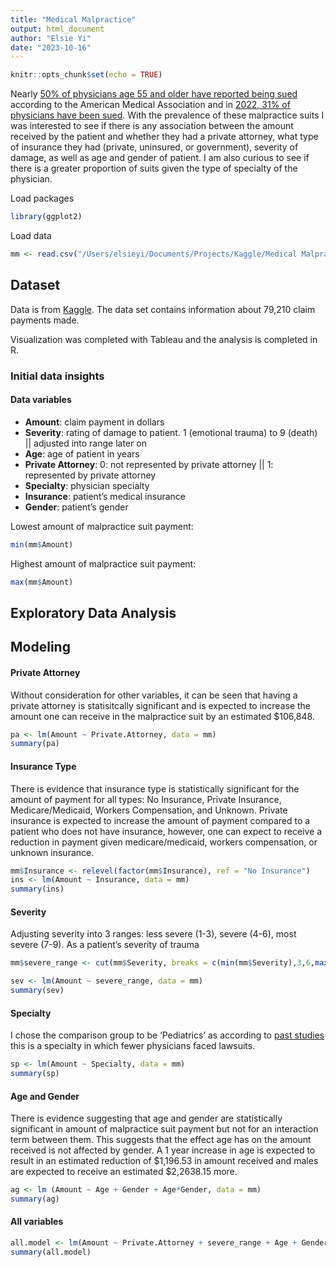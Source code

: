 ```yaml
---
title: "Medical Malpractice"
output: html_document
author: "Elsie Yi"
date: "2023-10-16"
---
```


```r
knitr::opts_chunk$set(echo = TRUE)
```

Nearly [50% of physicians age 55 and older have reported being sued](https://www.ama-assn.org/practice-management/sustainability/1-3-physicians-has-been-sued-age-55-1-2-hit-suit) according to the American Medical Association and in [2022, 31% of physicians have been sued](https://www.ama-assn.org/practice-management/sustainability/medical-liability-market-research). 
With the prevalence of these malpractice suits I was interested to see if there is any association between the amount received by the patient and whether they had a private attorney, what type of insurance they had (private, uninsured, or government), severity of damage, as well as age and gender of patient. 
I am also curious to see if there is a greater proportion of suits given the type of specialty of the physician.

Load packages
```r
library(ggplot2)
```

Load data
```r
mm <- read.csv("/Users/elsieyi/Documents/Projects/Kaggle/Medical Malpractice/medicalmalpractice.csv")
```

## Dataset

Data is from [Kaggle](https://www.kaggle.com/datasets/gabrielsantello/medical-malpractice-insurance-dataset/). The data set contains information about 79,210 claim payments made. 

Visualization was completed with Tableau and the analysis is completed in R. 


### Initial data insights

#### Data variables
* **Amount**: claim payment in dollars
* **Severity**: rating of damage to patient. 1 (emotional trauma) to 9 (death) || adjusted into range later on
* **Age**: age of patient in years
* **Private Attorney**: 0: not represented by private attorney || 1: represented by private attorney
* **Specialty**: physician specialty 
* **Insurance**: patient's medical insurance
* **Gender**: patient's gender

Lowest amount of malpractice suit payment:
```r
min(mm$Amount)
```

Highest amount of malpractice suit payment:
```r
max(mm$Amount)
```

## Exploratory Data Analysis 

## Modeling
#### Private Attorney
Without consideration for other variables, it can be seen that having a private attorney is statisitcally significant and is expected to increase the amount one can receive in the malpractice suit by an estimated \$106,848. 
```r
pa <- lm(Amount ~ Private.Attorney, data = mm)
summary(pa)
```

#### Insurance Type
There is evidence that insurance type is statistically significant for the amount of payment for all types: No Insurance, Private Insurance, Medicare/Medicaid, Workers Compensation, and Unknown.
Private insurance is expected to increase the amount of payment compared to a patient who does not have insurance, however, one can expect to receive a reduction in payment given medicare/medicaid, workers compensation, or unknown insurance. 
```r
mm$Insurance <- relevel(factor(mm$Insurance), ref = "No Insurance")
ins <- lm(Amount ~ Insurance, data = mm)
summary(ins)
```

#### Severity
Adjusting severity into 3 ranges: less severe (1-3), severe (4-6), most severe (7-9).
As a patient's severity of trauma 
```r
mm$severe_range <- cut(mm$Severity, breaks = c(min(mm$Severity),3,6,max(mm$Severity)), include.lowest= TRUE)

sev <- lm(Amount ~ severe_range, data = mm)
summary(sev)
```

#### Specialty
I chose the comparison group to be 'Pediatrics' as according to [past studies](https://www.ama-assn.org/system/files/policy-research-perspective-medical-liability-claim-frequency.pdf) this is a specialty in which fewer physicians faced lawsuits. 
```r

sp <- lm(Amount ~ Specialty, data = mm)
summary(sp)
```


#### Age and Gender
There is evidence suggesting that age and gender are statistically significant in amount of malpractice suit payment but not for an interaction term between them. This suggests that the effect age has on the amount received is not affected by gender. A 1 year increase in age is expected to result in an estimated reduction of \$1,196.53 in amount received and males are expected to receive an estimated \$2,2638.15 more. 
```r
ag <- lm (Amount ~ Age + Gender + Age*Gender, data = mm)
summary(ag)
```

#### All variables
```r
all.model <- lm(Amount ~ Private.Attorney + severe_range + Age + Gender + Insurance + Specialty, data = mm)
summary(all.model)
```

